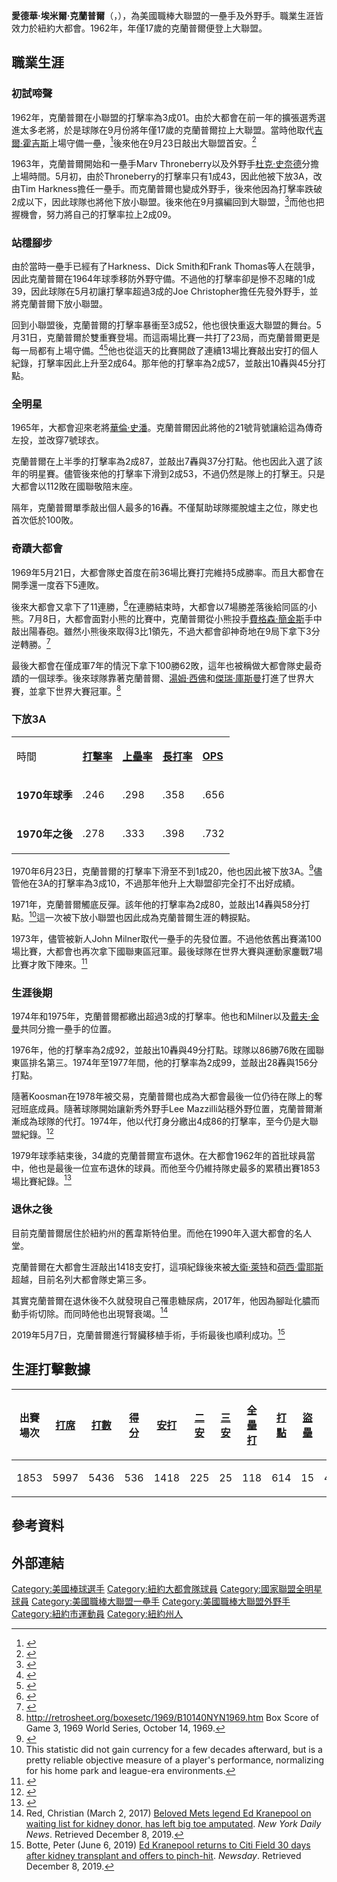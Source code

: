 {{Infobox baseball biography
|name        = 艾德·克蘭普爾<br />Ed Kranepool
|image       = EdKranepool.JPG
|image_size  =
|caption     = 2007年的克蘭普爾
|position    = [[一壘手|一壘手]]
|bats        = 左
|throws      = 左
|birth_date  = {{Birth date and age|mf=yes|1944|11|8}}
|birth_place = {{USA}}[[紐約州|紐約州]][[紐約市|紐約市]]
|death_date  = 
|death_place = 
|debutleague = 美國職棒大聯盟
|debutdate   = 9月22日
|debutyear   = 1962年
|debutteam   = 紐約大都會
|finalleague = 美國職棒大聯盟
|finaldate   = 9月30日
|finalyear   = 1979年
|finalteam   = 紐約大都會
|statleague  = 美國職棒大聯盟
|stat1label  = [[打擊率|打擊率]]
|stat1value  = .261
|stat2label  = [[全壘打|全壘打]]
|stat2value  = 118
|stat3label  = [[打點|打點]]
|stat3value  = 614
|teams=
* [[紐約大都會|紐約大都會]]（{{mlby|1962}}–{{mlby|1979}}）
|highlights=
* [[美國職棒大聯盟全明星賽|全明星賽]]（[[1965年美國職棒大聯盟全明星賽|1965]]）
* [[世界大賽|世界大賽]]冠軍（[[1969年世界大賽|1969]]）
* [[紐約大都會|紐約大都會]]名人堂
|hoflink  = 美國國家棒球名人堂暨博物館
|hoftype  = 美國棒球名人堂
|hofdate  = 
|hofvote  = 
|hofmethod= 
}}
'''愛德華·埃米爾·克蘭普爾'''（{{lang-en|Edward Emil Kranepool}}，{{bd|1944年|11月8日|}}），為美國職棒大聯盟的一壘手及外野手。職業生涯皆效力於紐約大都會。1962年，年僅17歲的克蘭普爾便登上大聯盟。
==職業生涯==
===初試啼聲===
1962年，克蘭普爾在小聯盟的打擊率為3成01。由於大都會在前一年的擴張選秀選進太多老將，於是球隊在9月份將年僅17歲的克蘭普爾拉上大聯盟。當時他取代[[吉爾·霍吉斯|吉爾·霍吉斯]]上場守備一壘，<ref>{{cite web|url=https://www.baseball-reference.com/boxes/NYN/NYN196209220.shtml|title=Chicago Cubs 9, New York Mets 2|publisher=Baseball-Reference.com|date=1962-09-22}}</ref>後來他在9月23日敲出大聯盟首安。<ref>{{cite web|url=https://www.baseball-reference.com/boxes/NYN/NYN196209230.shtml|title=New York Mets 2, Chicago Cubs 1|publisher=Baseball-Reference.com|date=1962-09-23}}</ref>

1963年，克蘭普爾開始和一壘手Marv Throneberry以及外野手[[杜克·史奈德|杜克·史奈德]]分擔上場時間。5月初，由於Throneberry的打擊率只有1成43，因此他被下放3A，改由Tim Harkness擔任一壘手。而克蘭普爾也變成外野手，後來他因為打擊率跌破2成以下，因此球隊也將他下放小聯盟。後來他在9月擴編回到大聯盟，<ref>{{cite web|url=https://www.baseball-reference.com/boxes/SLN/SLN196309040.shtml|title=St. Louis Cardinals 6, New York Mets 5|publisher=Baseball-Reference.com|date=1963-09-04}}</ref>而他也把握機會，努力將自己的打擊率拉上2成09。
===站穩腳步===
由於當時一壘手已經有了Harkness、Dick Smith和Frank Thomas等人在競爭，因此克蘭普爾在1964年球季移防外野守備。不過他的打擊率卻是慘不忍睹的1成39，因此球隊在5月初讓打擊率超過3成的Joe Christopher擔任先發外野手，並將克蘭普爾下放小聯盟。

回到小聯盟後，克蘭普爾的打擊率暴衝至3成52，他也很快重返大聯盟的舞台。5月31日，克蘭普爾於雙重賽登場。而這兩場比賽一共打了23局，而克蘭普爾更是每一局都有上場守備。<ref>{{cite web|url=http://metsmerizedonline.com/2012/06/unburied-treasure-the-ed-kranepool-story.html/|title=Unburied Treasure: The Ed Kranepool Story|publisher=metsmerizedonline.com/|date=2012-06-25}}</ref><ref>{{cite web|url=https://www.baseball-reference.com/boxes/NYN/NYN196405312.shtml|title=San Francisco Giants 8, New York Mets 6|publisher=Baseball-Reference.com|date=1964-05-31}}</ref>他也從這天的比賽開啟了連續13場比賽敲出安打的個人紀錄，打擊率因此上升至2成64。那年他的打擊率為2成57，並敲出10轟與45分打點。
===全明星===
1965年，大都會迎來老將[[華倫·史潘|華倫·史潘]]。克蘭普爾因此將他的21號背號讓給這為傳奇左投，並改穿7號球衣。

克蘭普爾在上半季的打擊率為2成87，並敲出7轟與37分打點。他也因此入選了該年的明星賽。儘管後來他的打擊率下滑到2成53，不過仍然是隊上的打擊王。只是大都會以112敗在國聯敬陪末座。

隔年，克蘭普爾單季敲出個人最多的16轟。不僅幫助球隊擺脫爐主之位，隊史也首次低於100敗。
===奇蹟大都會===
1969年5月21日，大都會隊史首度在前36場比賽打完維持5成勝率。而且大都會在開季還一度吞下5連敗。

後來大都會又拿下了11連勝，<ref>{{cite web|url=https://www.baseball-reference.com/boxes/NYN/NYN196906030.shtml|title=New York Mets 5, Los Angeles Dodgers 2|publisher=Baseball-Reference.com|date=1969-06-03}}</ref>在連勝結束時，大都會以7場勝差落後給同區的小熊。7月8日，大都會面對小熊的比賽中，克蘭普爾從小熊投手[[費格森·簡金斯|費格森·簡金斯]]手中敲出陽春砲。雖然小熊後來取得3比1領先，不過大都會卻神奇地在9局下拿下3分逆轉勝。<ref>{{cite web|url=https://www.baseball-reference.com/boxes/NYN/NYN196907080.shtml|title=New York Mets 4, Chicago Cubs 3|publisher=Baseball-Reference.com|date=1969-07-08}}</ref>

最後大都會在僅成軍7年的情況下拿下100勝62敗，這年也被稱做大都會隊史最奇蹟的一個球季。後來球隊靠著克蘭普爾、[[湯姆·西佛|湯姆·西佛]]和[[傑瑞·庫斯曼|傑瑞·庫斯曼]]打進了世界大賽，並拿下世界大賽冠軍。<ref>http://retrosheet.org/boxesetc/1969/B10140NYN1969.htm Box Score of Game 3, 1969 World Series, October 14, 1969.</ref>

===下放3A===
{| cellpadding="10" cellspacing="0" border="1" bordercolor="black" align="right"
|-style="background: #e3e3e3;"
|時間||'''[[打擊率|打擊率]]'''||'''[[上壘率|上壘率]]'''||'''[[長打率|長打率]]'''||'''[[整體攻擊指數|OPS]]'''
|-
|'''1970年球季'''||.246||.298||.358||.656
|-
|'''1970年之後'''||.278||.333||.398||.732
|}
1970年6月23日，克蘭普爾的打擊率下滑至不到1成20，他也因此被下放3A。<ref>{{cite web |title=Kranepool, original Met, goes to minors |url=https://www.nytimes.com/1970/06/24/archives/kranepool-original-met-goes-to-minors-singleton-a-rookie-home-run.html |website=The New York Times |publisher=The New York Times Company |date=1970-06-24 |accessdate=2019-03-15}}</ref>儘管他在3A的打擊率為3成10，不過那年他升上大聯盟卻完全打不出好成績。

1971年，克蘭普爾觸底反彈。該年他的打擊率為2成80，並敲出14轟與58分打點。<ref>This statistic did not gain currency for a few decades afterward, but is a pretty reliable objective measure of a player's performance, normalizing for his home park and league-era environments.</ref>這一次被下放小聯盟也因此成為克蘭普爾生涯的轉捩點。

1973年，儘管被新人John Milner取代一壘手的先發位置。不過他依舊出賽滿100場比賽，大都會也再次拿下國聯東區冠軍。最後球隊在世界大賽與運動家鏖戰7場比賽才敗下陣來。<ref>{{cite web|url=https://www.baseball-reference.com/boxes/NYN/NYN197310100.shtml|title=1973 National League Championship Series, Game 5|publisher=Baseball-Reference.com|date=1973-10-10}}</ref>

===生涯後期===
1974年和1975年，克蘭普爾都繳出超過3成的打擊率。他也和Milner以及[[戴夫·金曼|戴夫·金曼]]共同分擔一壘手的位置。

1976年，他的打擊率為2成92，並敲出10轟與49分打點。球隊以86勝76敗在國聯東區排名第三。1974年至1977年間，他的打擊率為2成99，並敲出28轟與156分打點。

隨著Koosman在1978年被交易，克蘭普爾也成為大都會最後一位仍待在隊上的奪冠班底成員。隨著球隊開始讓新秀外野手Lee Mazzilli站穩外野位置，克蘭普爾漸漸成為球隊的代打。1974年，他以代打身分繳出4成86的打擊率，至今仍是大聯盟紀錄。<ref>{{cite web|title=Single Season Pinch Hitting Records|url=http://www.baseball-almanac.com/recbooks/pinch-hitters-records.shtml|work=baseball-almanac.com|accessdate=2012-04-04}}</ref>

1979年球季結束後，34歲的克蘭普爾宣布退休。在大都會1962年的首批球員當中，他也是最後一位宣布退休的球員。而他至今仍維持隊史最多的累積出賽1853場比賽紀錄。<ref>{{cite web|url=http://ultimatemets.com/profile.php?PlayerCode=0007&tabno=7|title=The Ultimate Mets Database: Ed Kranepool|accessdate=2009-12-23}}</ref>

===退休之後===
目前克蘭普爾居住於紐約州的舊韋斯特伯里。而他在1990年入選大都會的名人堂。

克蘭普爾在大都會生涯敲出1418支安打，這項紀錄後來被[[大衛·萊特|大衛·萊特]]和[[荷西·雷耶斯|荷西·雷耶斯]]超越，目前名列大都會隊史第三多。

其實克蘭普爾在退休後不久就發現自己罹患糖尿病，2017年，他因為腳趾化膿而動手術切除。而同時他也出現腎衰竭。<ref>Red, Christian (March 2, 2017) [https://www.nydailynews.com/sports/baseball/mets/beloved-mets-legend-ed-kranepool-waiting-list-kidney-donor-article-1.2987486 Beloved Mets legend Ed Kranepool on waiting list for kidney donor, has left big toe amputated ]. ''New York Daily News''. Retrieved December 8, 2019.</ref>

2019年5月7日，克蘭普爾進行腎臟移植手術，手術最後也順利成功。<ref>Botte, Peter (June 6, 2019) [https://www.newsday.com/sports/baseball/mets/ed-kranepool-kidney-transplant-1.32051692 Ed Kranepool returns to Citi Field 30 days after kidney transplant and offers to pinch-hit]. ''Newsday''. Retrieved December 8, 2019.</ref>
==生涯打擊數據==
{| class="wikitable"
! 出賽場次!! [[打席數|打席]]!! [[打數|打數]]!! [[得分_(棒球)|得分]]!! [[安打|安打]]!! [[二壘安打|二安]]
! [[三壘安打|三安]]!! [[全壘打|全壘打]]!! [[打點|打點]]!! [[盜壘|盜壘]]
! [[保送|保送]]!! [[三振|三振]]!! [[打擊率|打擊率]]!! [[上壘率|上壘率]]!! [[長打率|長打率]]
! [[觸身球|觸身球]]!! 守備率
|-
| 1853 || 5997 || 5436 || 536 || 1418 || 225 || 25 || 118 || 614 || 15 || 454 || 581 || .261 || .316 || .377 || 14 || .993
|}
==參考資料==
{{Reflist|2}}
==外部連結==
{{Commons category|Ed Kranepool}}
{{Baseballstats|mlb=117293|espn=23922|br=k/kraneed01|fangraphs=1007140}}

{{1969年世界大賽冠軍紐約大都會隊名單}}

{{DEFAULTSORT:Kranepool, Ed}}
[[Category:美國棒球選手|Category:美國棒球選手]]
[[Category:紐約大都會隊球員|Category:紐約大都會隊球員]]
[[Category:國家聯盟全明星球員|Category:國家聯盟全明星球員]]
[[Category:美國職棒大聯盟一壘手|Category:美國職棒大聯盟一壘手]]
[[Category:美國職棒大聯盟外野手|Category:美國職棒大聯盟外野手]]
[[Category:紐約市運動員|Category:紐約市運動員]]
[[Category:紐約州人|Category:紐約州人]]